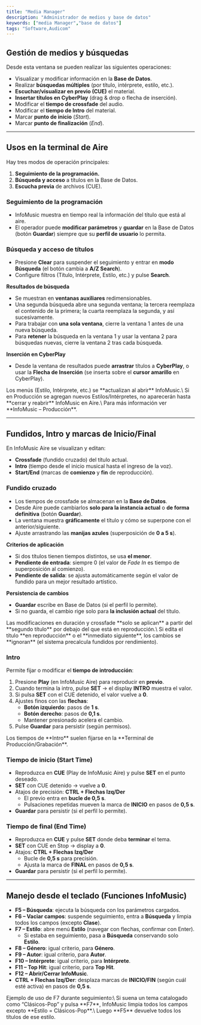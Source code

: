 ```yaml
---
title: "Media Manager"
description: "Administrador de medios y base de datos"
keywords: ["media Manager","base de datos"]
tags: "Software,Audicom"
---
```


## Gestión de medios y búsquedas

Desde esta ventana se pueden realizar las siguientes operaciones:

- Visualizar y modificar información en la **Base de Datos**.
- Realizar **búsquedas múltiples** (por título, intérprete, estilo, etc.).
- **Escuchar/visualizar en previo (CUE)** el material.
- **Insertar títulos en CyberPlay** (drag & drop o flecha de inserción).
- Modificar el **tiempo de crossfade** del audio.
- Modificar el **tiempo de Intro** del material.
- Marcar **punto de inicio** (_Start_).
- Marcar **punto de finalización** (_End_).

---

## Usos en la terminal de Aire

Hay tres modos de operación principales:

1. **Seguimiento de la programación.**
2. **Búsqueda y acceso** a títulos en la Base de Datos.
3. **Escucha previa** de archivos (CUE).

### Seguimiento de la programación

- InfoMusic muestra en tiempo real la información del título que está al aire.
- El operador puede **modificar parámetros** y **guardar** en la Base de Datos (botón **Guardar**) siempre que su **perfil de usuario** lo permita.

### Búsqueda y acceso de títulos

- Presione **Clear** para suspender el seguimiento y entrar en **modo Búsqueda** (el botón cambia a **A/Z Search**).
- Configure filtros (Título, Intérprete, Estilo, etc.) y pulse **Search**.

**Resultados de búsqueda**

- Se muestran en **ventanas auxiliares** redimensionables.
- Una segunda búsqueda abre una segunda ventana; la tercera reemplaza el contenido de la primera; la cuarta reemplaza la segunda, y así sucesivamente.
- Para trabajar con **una sola ventana**, cierre la ventana 1 antes de una nueva búsqueda.
- Para **retener** la búsqueda en la ventana 1 y usar la ventana 2 para búsquedas nuevas, cierre la ventana 2 tras cada búsqueda.

**Inserción en CyberPlay**

- Desde la ventana de resultados puede **arrastrar** títulos a **CyberPlay**, o usar la **Flecha de Inserción** (se inserta sobre el **cursor amarillo** en CyberPlay).

<Note>
  Los menús (Estilo, Intérprete, etc.) se **actualizan al abrir** InfoMusic.\
  Si en Producción se agregan nuevos Estilos/Intérpretes, no aparecerán hasta **cerrar y reabrir** InfoMusic en Aire.\
  Para más información ver **InfoMusic – Producción**.
</Note>

---

## Fundidos, Intro y marcas de Inicio/Final

En InfoMusic Aire se visualizan y editan:

- **Crossfade** (fundido cruzado) del título actual.
- **Intro** (tiempo desde el inicio musical hasta el ingreso de la voz).
- **Start/End** (marcas de **comienzo** y **fin** de reproducción).

### Fundido cruzado

- Los tiempos de crossfade se almacenan en la **Base de Datos**.
- Desde Aire puede cambiarlos **solo para la instancia actual** o **de forma definitiva** (botón **Guardar**).
- La ventana muestra **gráficamente** el título y cómo se superpone con el anterior/siguiente.
- Ajuste arrastrando las **manijas azules** (superposición de **0 a 5 s**).

**Criterios de aplicación**

- Si dos títulos tienen tiempos distintos, se usa **el menor**.
- **Pendiente de entrada**: siempre 0 (el valor de _Fade In_ es tiempo de superposición al comienzo).
- **Pendiente de salida**: se ajusta automáticamente según el valor de fundido para un mejor resultado artístico.

**Persistencia de cambios**

- **Guardar** escribe en Base de Datos (si el perfil lo permite).
- Si no guarda, el cambio rige solo para **la inclusión actual** del título.

<Warning>
  Las modificaciones en duración y crossfade **solo se aplican** a partir del **segundo título** por debajo del que está en reproducción.\
  Si edita el título **en reproducción** o el **inmediato siguiente**, los cambios se **ignoran** (el sistema precalcula fundidos por rendimiento).
</Warning>

### Intro

Permite fijar o modificar el **tiempo de introducción**:

1. Presione **Play** (en InfoMusic Aire) para reproducir en **previo**.
2. Cuando termina la intro, pulse **SET** → el display **INTRO** muestra el valor.
3. Si pulsa **SET** con el CUE detenido, el valor vuelve a **0**.
4. Ajustes finos con las **flechas**:
   - **Botón izquierdo**: pasos de **1 s**.
   - **Botón derecho**: pasos de **0,1 s**.
   - Mantener presionado acelera el cambio.
5. Pulse **Guardar** para persistir (según permisos).

<Note>
  Los tiempos de **Intro** suelen fijarse en la **Terminal de Producción/Grabación**.
</Note>

### Tiempo de inicio (Start Time)

- Reproduzca en **CUE** (Play de InfoMusic Aire) y pulse **SET** en el punto deseado.
- **SET** con CUE detenido → vuelve a **0**.
- Atajos de precisión: **CTRL + Flechas Izq/Der**
  - El previo entra en **bucle de 0,5 s**.
  - Pulsaciones repetidas mueven la marca de **INICIO** en pasos de **0,5 s**.
- **Guardar** para persistir (si el perfil lo permite).

### Tiempo de final (End Time)

- Reproduzca en **CUE** y pulse **SET** donde deba **terminar** el tema.
- **SET** con CUE en Stop → display a **0**.
- Atajos: **CTRL + Flechas Izq/Der**
  - Bucle de **0,5 s** para precisión.
  - Ajusta la marca de **FINAL** en pasos de **0,5 s**.
- **Guardar** para persistir (si el perfil lo permite).

---

## Manejo desde el teclado (Funciones InfoMusic)

- **F5 – Búsqueda**: ejecuta la búsqueda con los parámetros cargados.
- **F6 – Vaciar campos**: suspende seguimiento, entra a **Búsqueda** y limpia todos los campos (excepto **Clase**).
- **F7 – Estilo**: abre menú **Estilo** (navegar con flechas, confirmar con Enter).
  - Si estaba en seguimiento, pasa a **Búsqueda** conservando solo **Estilo**.
- **F8 – Género**: igual criterio, para **Género**.
- **F9 – Autor**: igual criterio, para **Autor**.
- **F10 – Intérprete**: igual criterio, para **Intérprete**.
- **F11 – Top Hit**: igual criterio, para **Top Hit**.
- **F12 – Abrir/Cerrar InfoMusic**.
- **CTRL + Flechas Izq/Der**: desplaza marcas de **INICIO/FIN** (según cuál esté activa) en pasos de **0,5 s**.

<Info>
  Ejemplo de uso de F7 durante seguimiento:\
  Si suena un tema catalogado como “Clásicos-Pop” y pulsa **F7**, InfoMusic limpia todos los campos excepto **Estilo = Clásicos-Pop**.\
  Luego **F5** devuelve todos los títulos de ese estilo.
</Info>